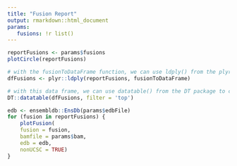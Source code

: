 ```yaml
---
title: "Fusion Report"
output: rmarkdown::html_document
params:
   fusions: !r list()
---
```


```r
reportFusions <- params$fusions
plotCircle(reportFusions)
```

```r
# with the fusionToDataFrame function, we can use ldply() from the plyr package to create a data frame of our fusion objects:
dfFusions <- plyr::ldply(reportFusions, fusionToDataFrame)

# with this data frame, we can use datatable() from the DT package to create an html sortable table:
DT::datatable(dfFusions, filter = 'top')
```
```r
edb <- ensembldb::EnsDb(params$edbFile)
for (fusion in reportFusions) {
    plotFusion(
    fusion = fusion,
    bamfile = params$bam,
    edb = edb,
    nonUCSC = TRUE)
}
```
